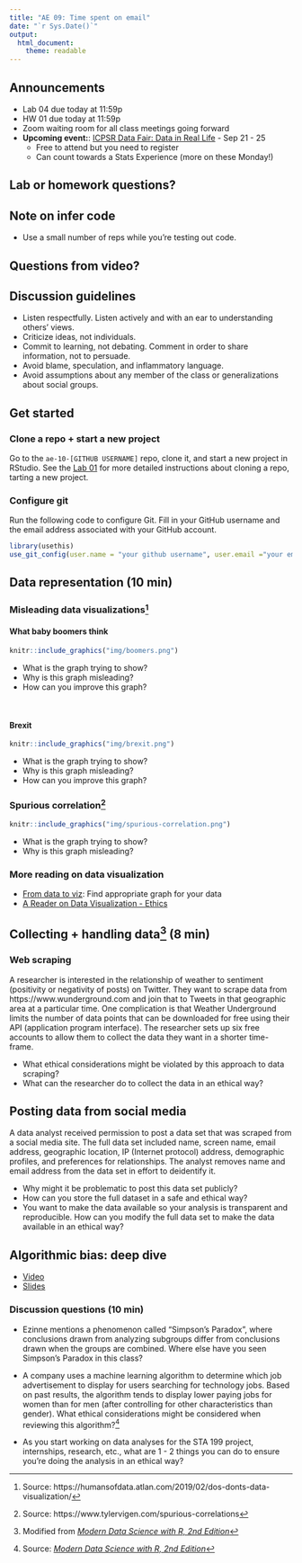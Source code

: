 ```yaml
---
title: "AE 09: Time spent on email"
date: "`r Sys.Date()`"
output: 
  html_document:
    theme: readable
---
```


## Announcements

- Lab 04 due today at 11:59p
- HW 01 due today at 11:59p
- Zoom waiting room for all class meetings going forward
- **Upcoming event:**: [ICPSR Data Fair: Data in Real Life](https://www.icpsr.umich.edu/web/pages/membership/datafair/)     - Sep 21 - 25
    - Free to attend but you need to register
    - Can count towards a Stats Experience (more on these Monday!)

## Lab or homework questions?

## Note on infer code

- Use a small number of reps while you're testing out code. 

## Questions from video? 

## Discussion guidelines 

- Listen respectfully. Listen actively and with an ear to understanding others' views. 
- Criticize ideas, not individuals.
- Commit to learning, not debating. Comment in order to share information, not to persuade.
- Avoid blame, speculation, and inflammatory language.
- Avoid assumptions about any member of the class or generalizations about social groups.

## Get started

### Clone a repo + start a new project 

Go to the `ae-10-[GITHUB USERNAME]` repo, clone it, and start a new project in RStudio. See the [Lab 01](https://sta199-fa20-002.netlify.app/labs/lab-01-hello-r.html#getting-started) for more detailed instructions about cloning a repo, tarting a new project. 

### Configure git

Run the following code to configure Git. Fill in your GitHub username and the email address associated with your GitHub account. 

```r
library(usethis)
use_git_config(user.name = "your github username", user.email ="your email")
```

## Data representation (10 min)

### Misleading data visualizations^[Source: https://humansofdata.atlan.com/2019/02/dos-donts-data-visualization/]

#### What baby boomers think

```r
knitr::include_graphics("img/boomers.png")
```

- What is the graph trying to show? 
- Why is this graph misleading? 
- How can you improve this graph? 

<br>

#### Brexit 

```r
knitr::include_graphics("img/brexit.png")
```

- What is the graph trying to show? 
- Why is this graph misleading? 
- How can you improve this graph? 


### Spurious correlation^[Source: https://www.tylervigen.com/spurious-correlations]

```r
knitr::include_graphics("img/spurious-correlation.png")
```

- What is the graph trying to show? 
- Why is this graph misleading? 

### More reading on data visualization

- [From data to viz](https://www.data-to-viz.com/): Find appropriate graph for your data
- [A Reader on Data Visualization - Ethics](https://mschermann.github.io/data_viz_reader/ethics.html)

## Collecting + handling data^[Modified from [*Modern Data Science with R, 2nd Edition*](https://beanumber.github.io/mdsr2e/ch-ethics.html)] (8 min)

### Web scraping

A researcher is interested in the relationship of weather to sentiment (positivity or negativity of posts) on Twitter. They want to scrape data from https://www.wunderground.com and join that to Tweets in that geographic area at a particular time. One complication is that Weather Underground limits the number of data points that can be downloaded for free using their API (application program interface). The researcher sets up six free accounts to allow them to collect the data they want in a shorter time-frame. 

- What ethical considerations might be violated by this approach to data scraping? 
- What can the researcher do to collect the data in an ethical way?

## Posting data from social media

A data analyst received permission to post a data set that was scraped from a social
media site. The full data set included name, screen name, email address, geographic location, IP (Internet protocol) address, demographic profiles, and preferences for relationships.
The analyst removes name and email address from the data set in effort to deidentify it. 

- Why might it be problematic to post this data set publicly?
- How can you store the full dataset in a safe and ethical way? 
- You want to make the data available so your analysis is transparent and reproducible. How can you modify the full data set to make the data available in an ethical way?
  
## Algorithmic bias: deep dive

- [Video](https://warpwire.duke.edu/w/_3YEAA/)
- [Slides](STA_199_Data_Science_Ethics_Deep_Dive.pdf)

### Discussion questions (10 min)

- Ezinne mentions a phenomenon called "Simpson's Paradox", where conclusions drawn from analyzing subgroups differ from conclusions drawn when the groups are combined. Where else have you seen Simpson's Paradox in this class? 

- A company uses a machine learning algorithm to determine which job advertisement to display for users searching for technology jobs. Based on past results, the algorithm tends to display lower paying jobs for women than for men (after controlling for other characteristics than gender). What ethical considerations might be considered when reviewing this algorithm?^[Source: [*Modern Data Science with R, 2nd Edition*](https://beanumber.github.io/mdsr2e/ch-ethics.html)]

- As you start working on data analyses for the STA 199 project, internships, research, etc., what are 1 - 2 things you can do to ensure you're doing the analysis in an ethical way? 



